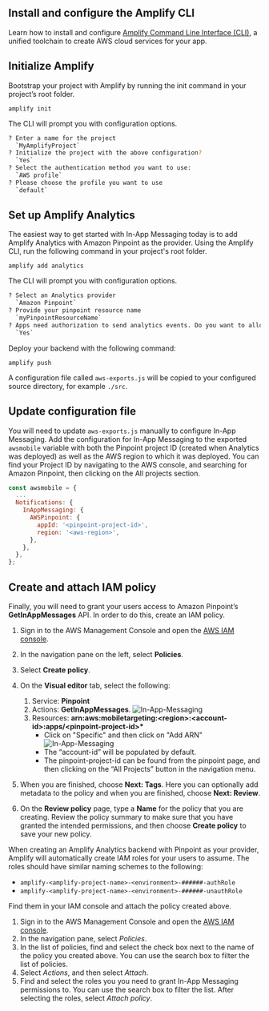## Install and configure the Amplify CLI

Learn how to install and configure [Amplify Command Line Interface (CLI)](/cli/start/install/), a unified toolchain to create AWS cloud services for your app.

## Initialize Amplify

Bootstrap your project with Amplify by running the init command in your project’s root folder.

```
amplify init
```

The CLI will prompt you with configuration options.

```bash
? Enter a name for the project
  `MyAmplifyProject`
? Initialize the project with the above configuration?
  `Yes`
? Select the authentication method you want to use:
  `AWS profile`
? Please choose the profile you want to use
  `default`
```

## Set up Amplify Analytics

The easiest way to get started with In-App Messaging today is to add Amplify Analytics with Amazon Pinpoint as the provider. Using the Amplify CLI, run the following command in your project's root folder.

```
amplify add analytics
```

The CLI will prompt you with configuration options.

```bash
? Select an Analytics provider
  `Amazon Pinpoint`
? Provide your pinpoint resource name
  `myPinpointResourceName`
? Apps need authorization to send analytics events. Do you want to allow guests and unauthenticated users to send analytics events? (we recommend you allow this when getting started)
  `Yes`
```

Deploy your backend with the following command:

```
amplify push
```

A configuration file called `aws-exports.js` will be copied to your configured source directory, for example `./src`.

## Update configuration file

You will need to update `aws-exports.js` manually to configure In-App Messaging. Add the configuration for In-App Messaging to the exported `awsmobile` variable with both the Pinpoint project ID (created when Analytics was deployed) as well as the AWS region to which it was deployed. You can find your Project ID by navigating to the AWS console, and searching for Amazon Pinpoint, then clicking on the All projects section.

```js
const awsmobile = {
  ...
  Notifications: {
    InAppMessaging: {
      AWSPinpoint: {
        appId: '<pinpoint-project-id>',
        region: '<aws-region>',
      },
    },
  },
};
```

## Create and attach IAM policy

Finally, you will need to grant your users access to Amazon Pinpoint’s **GetInAppMessages** API. In order to do this, create an IAM policy.

1. Sign in to the AWS Management Console and open the [AWS IAM console](https://console.aws.amazon.com/iam/).
2. In the navigation pane on the left, select **Policies**.
3. Select **Create policy**.
4. On the **Visual editor** tab, select the following:
   1. Service: **Pinpoint**
   2. Actions: **GetInAppMessages**.
   ![In-App-Messaging](/images/lib/in-app-messaging/pinpoint-policy-action.png)
   3. Resources: **arn:aws:mobiletargeting:<region\>:<account-id\>:apps/<pinpoint-project-id\>\***
      - Click on "Specific" and then click on "Add ARN"
      ![In-App-Messaging](/images/lib/in-app-messaging/add-resource-arn.png)
      - The “account-id” will be populated by default.
      - The pinpoint-project-id can be found from the pinpoint page, and then clicking on the “All Projects” button in the navigation menu.

5. When you are finished, choose **Next: Tags**. Here you can optionally add metadata to the policy and when you are finished, choose **Next: Review**.
6. On the **Review policy** page, type a **Name** for the policy that you are creating. Review the policy summary to make sure that you have granted the intended permissions, and then choose **Create policy** to save your new policy.

When creating an Amplify Analytics backend with Pinpoint as your provider, Amplify will automatically create IAM roles for your users to assume. The roles should have similar naming schemes to the following:

- `amplify-<amplify-project-name>-<environment>-######-authRole`
- `amplify-<amplify-project-name>-<environment>-######-unauthRole`

Find them in your IAM console and attach the policy created above.

1. Sign in to the AWS Management Console and open the [AWS IAM console](https://console.aws.amazon.com/iam/).
2. In the navigation pane, select _Policies_.
3. In the list of policies, find and select the check box next to the name of the policy you created above. You can use the search box to filter the list of policies.
4. Select _Actions_, and then select _Attach_.
5. Find and select the roles you you need to grant In-App Messaging permissions to. You can use the search box to filter the list. After selecting the roles, select _Attach policy_.
